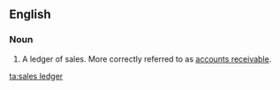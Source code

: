 ==English==

===Noun===
{{en-noun|sg=[[sales]] [[ledger]]}}

# {{accounting}} A ledger of sales. More correctly referred to as [[accounts receivable]].

[[ta:sales ledger]]